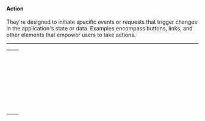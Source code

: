 
<Meta title="ADS/Docs/Category Tokens/Action Tokens" name="Action Tokens" />

#### Action

They're designed to initiate specific events or requests that trigger changes in the application's state or data. Examples encompass buttons, links, and other elements that empower users to take actions.

---

<table>
  <tr>
    <td>
      <CodeBlock code="--ads-v2-colors-action-primary-surface-default-bg" />
    </td>
    <td>
      <ColorBlock color="--ads-v2-colors-action-primary-surface-default-bg" />
    </td>
  </tr>
  <tr>
    <td>
      <CodeBlock code="--ads-v2-colors-action-primary-surface-hover-bg" />
    </td>
    <td>
      <ColorBlock color="--ads-v2-colors-action-primary-surface-hover-bg" />
    </td>
  </tr>
  <tr>
    <td>
      <CodeBlock code="--ads-v2-colors-action-primary-surface-active-bg" />
    </td>
    <td>
      <ColorBlock color="--ads-v2-colors-action-primary-surface-active-bg" />
    </td>
  </tr>
  <tr>
    <td>
      <CodeBlock code="--ads-v2-colors-action-primary-surface-default-border" />
    </td>
    <td>
      <ColorBlock color="--ads-v2-colors-action-primary-surface-default-border" />
    </td>
  </tr>
  <tr>
    <td>
      <CodeBlock code="--ads-v2-colors-action-primary-surface-hover-border" />
    </td>
    <td>
      <ColorBlock color="--ads-v2-colors-action-primary-surface-hover-border" />
    </td>
  </tr>
  <tr>
    <td>
      <CodeBlock code="--ads-v2-colors-action-primary-surface-active-border" />
    </td>
    <td>
      <ColorBlock color="--ads-v2-colors-action-primary-surface-active-border" />
    </td>
  </tr>
  <tr>
    <td>
      <CodeBlock code="--ads-v2-colors-action-primary-label-default-fg" />
    </td>
    <td>
      <ColorBlock color="--ads-v2-colors-action-primary-label-default-fg" />
    </td>
  </tr>
  <tr>
    <td>
      <CodeBlock code="--ads-v2-colors-action-primary-icon-default-fg" />
    </td>
    <td>
      <ColorBlock color="--ads-v2-colors-action-primary-icon-default-fg" />
    </td>
  </tr>
  <tr>
    <td>
      <CodeBlock code="--ads-v2-colors-action-secondary-surface-default-bg" />
    </td>
    <td>
      <ColorBlock color="--ads-v2-colors-action-secondary-surface-default-bg" />
    </td>
  </tr>
  <tr>
    <td>
      <CodeBlock code="--ads-v2-colors-action-secondary-surface-hover-bg" />
    </td>
    <td>
      <ColorBlock color="--ads-v2-colors-action-secondary-surface-hover-bg" />
    </td>
  </tr>
  <tr>
    <td>
      <CodeBlock code="--ads-v2-colors-action-secondary-surface-active-bg" />
    </td>
    <td>
      <ColorBlock color="--ads-v2-colors-action-secondary-surface-active-bg" />
    </td>
  </tr>
  <tr>
    <td>
      <CodeBlock code="--ads-v2-colors-action-secondary-surface-default-border" />
    </td>
    <td>
      <ColorBlock color="--ads-v2-colors-action-secondary-surface-default-border" />
    </td>
  </tr>
  <tr>
    <td>
      <CodeBlock code="--ads-v2-colors-action-secondary-surface-hover-border" />
    </td>
    <td>
      <ColorBlock color="--ads-v2-colors-action-secondary-surface-hover-border" />
    </td>
  </tr>
  <tr>
    <td>
      <CodeBlock code="--ads-v2-colors-action-secondary-surface-active-border" />
    </td>
    <td>
      <ColorBlock color="--ads-v2-colors-action-secondary-surface-active-border" />
    </td>
  </tr>
  <tr>
    <td>
      <CodeBlock code="--ads-v2-colors-action-secondary-label-default-fg" />
    </td>
    <td>
      <ColorBlock color="--ads-v2-colors-action-secondary-label-default-fg" />
    </td>
  </tr>
  <tr>
    <td>
      <CodeBlock code="--ads-v2-colors-action-secondary-icon-default-fg" />
    </td>
    <td>
      <ColorBlock color="--ads-v2-colors-action-secondary-icon-default-fg" />
    </td>
  </tr>
  <tr>
    <td>
      <CodeBlock code="--ads-v2-colors-action-tertiary-surface-default-bg" />
    </td>
    <td>
      <ColorBlock color="--ads-v2-colors-action-tertiary-surface-default-bg" />
    </td>
  </tr>
  <tr>
    <td>
      <CodeBlock code="--ads-v2-colors-action-tertiary-surface-hover-bg" />
    </td>
    <td>
      <ColorBlock color="--ads-v2-colors-action-tertiary-surface-hover-bg" />
    </td>
  </tr>
  <tr>
    <td>
      <CodeBlock code="--ads-v2-colors-action-tertiary-surface-active-bg" />
    </td>
    <td>
      <ColorBlock color="--ads-v2-colors-action-tertiary-surface-active-bg" />
    </td>
  </tr>
  <tr>
    <td>
      <CodeBlock code="--ads-v2-colors-action-tertiary-surface-default-border" />
    </td>
    <td>
      <ColorBlock color="--ads-v2-colors-action-tertiary-surface-default-border" />
    </td>
  </tr>
  <tr>
    <td>
      <CodeBlock code="--ads-v2-colors-action-tertiary-label-default-fg" />
    </td>
    <td>
      <ColorBlock color="--ads-v2-colors-action-tertiary-label-default-fg" />
    </td>
  </tr>
  <tr>
    <td>
      <CodeBlock code="--ads-v2-colors-action-tertiary-icon-default-fg" />
    </td>
    <td>
      <ColorBlock color="--ads-v2-colors-action-tertiary-icon-default-fg" />
    </td>
  </tr>
  <tr>
    <td>
      <CodeBlock code="--ads-v2-colors-action-error-surface-default-bg" />
    </td>
    <td>
      <ColorBlock color="--ads-v2-colors-action-error-surface-default-bg" />
    </td>
  </tr>
  <tr>
    <td>
      <CodeBlock code="--ads-v2-colors-action-error-surface-hover-bg" />
    </td>
    <td>
      <ColorBlock color="--ads-v2-colors-action-error-surface-hover-bg" />
    </td>
  </tr>
  <tr>
    <td>
      <CodeBlock code="--ads-v2-colors-action-error-surface-active-bg" />
    </td>
    <td>
      <ColorBlock color="--ads-v2-colors-action-error-surface-active-bg" />
    </td>
  </tr>
  <tr>
    <td>
      <CodeBlock code="--ads-v2-colors-action-error-surface-default-border" />
    </td>
    <td>
      <ColorBlock color="--ads-v2-colors-action-error-surface-default-border" />
    </td>
  </tr>
  <tr>
    <td>
      <CodeBlock code="--ads-v2-colors-action-error-label-default-fg" />
    </td>
    <td>
      <ColorBlock color="--ads-v2-colors-action-error-label-default-fg" />
    </td>
  </tr>
  <tr>
    <td>
      <CodeBlock code="--ads-v2-colors-action-error-icon-default-fg" />
    </td>
    <td>
      <ColorBlock color="--ads-v2-colors-action-error-icon-default-fg" />
    </td>
  </tr>
</table>

<Toast />
